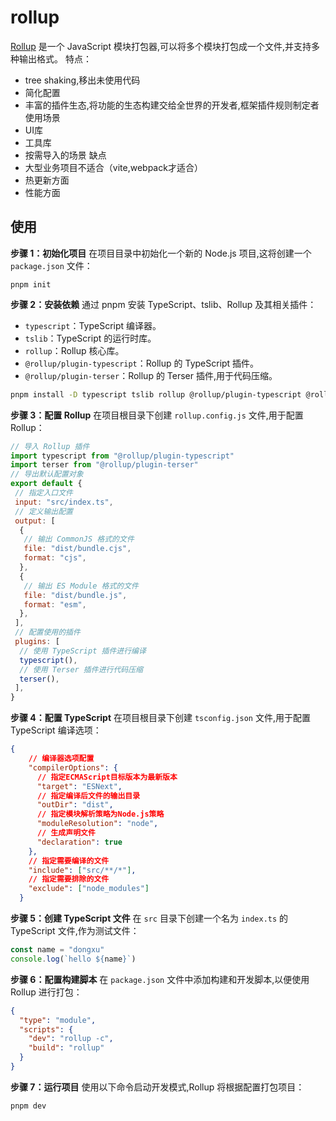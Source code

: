 # rollup
[Rollup](https://cn.rollupjs.org/)  是一个 JavaScript 模块打包器,可以将多个模块打包成一个文件,并支持多种输出格式。
特点：
- tree shaking,移出未使用代码
- 简化配置
- 丰富的插件生态,将功能的生态构建交给全世界的开发者,框架插件规则制定者
使用场景
- UI库
- 工具库
- 按需导入的场景
缺点
- 大型业务项目不适合（vite,webpack才适合）
- 热更新方面
- 性能方面
## 使用
**步骤 1：初始化项目**
在项目目录中初始化一个新的 Node.js 项目,这将创建一个 `package.json` 文件：
```
pnpm init
```
**步骤 2：安装依赖**
通过 pnpm 安装 TypeScript、tslib、Rollup 及其相关插件：
- `typescript`：TypeScript 编译器。
- `tslib`：TypeScript 的运行时库。
- `rollup`：Rollup 核心库。
- `@rollup/plugin-typescript`：Rollup 的 TypeScript 插件。
- `@rollup/plugin-terser`：Rollup 的 Terser 插件,用于代码压缩。
```bash
pnpm install -D typescript tslib rollup @rollup/plugin-typescript @rollup/plugin-terser
```
**步骤 3：配置 Rollup**
在项目根目录下创建 `rollup.config.js` 文件,用于配置 Rollup：
```js
// 导入 Rollup 插件
import typescript from "@rollup/plugin-typescript"
import terser from "@rollup/plugin-terser"
// 导出默认配置对象
export default {
 // 指定入口文件
 input: "src/index.ts",
 // 定义输出配置
 output: [
  {
   // 输出 CommonJS 格式的文件
   file: "dist/bundle.cjs",
   format: "cjs",
  },
  {
   // 输出 ES Module 格式的文件
   file: "dist/bundle.js",
   format: "esm",
  },
 ],
 // 配置使用的插件
 plugins: [
  // 使用 TypeScript 插件进行编译
  typescript(),
  // 使用 Terser 插件进行代码压缩
  terser(),
 ],
}
```
**步骤 4：配置 TypeScript**
在项目根目录下创建 `tsconfig.json` 文件,用于配置 TypeScript 编译选项：
```json
{
    // 编译器选项配置
    "compilerOptions": {
      // 指定ECMAScript目标版本为最新版本
      "target": "ESNext",    
      // 指定编译后文件的输出目录
      "outDir": "dist",
      // 指定模块解析策略为Node.js策略
      "moduleResolution": "node",
      // 生成声明文件
      "declaration": true
    },
    // 指定需要编译的文件
    "include": ["src/**/*"],
    // 指定需要排除的文件
    "exclude": ["node_modules"]
  }
```
**步骤 5：创建 TypeScript 文件**
在 `src` 目录下创建一个名为 `index.ts` 的 TypeScript 文件,作为测试文件：
```ts
const name = "dongxu"
console.log(`hello ${name}`)
```
**步骤 6：配置构建脚本**
在 `package.json` 文件中添加构建和开发脚本,以便使用 Rollup 进行打包：
```json
{
  "type": "module",
  "scripts": {
    "dev": "rollup -c",
    "build": "rollup"
  }
}
```
**步骤 7：运行项目**
使用以下命令启动开发模式,Rollup 将根据配置打包项目：
```bash
pnpm dev
```